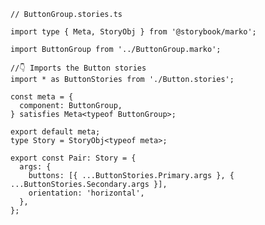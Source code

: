 ```tsx
// ButtonGroup.stories.ts

import type { Meta, StoryObj } from '@storybook/marko';

import ButtonGroup from '../ButtonGroup.marko';

//👇 Imports the Button stories
import * as ButtonStories from './Button.stories';

const meta = {
  component: ButtonGroup,
} satisfies Meta<typeof ButtonGroup>;

export default meta;
type Story = StoryObj<typeof meta>;

export const Pair: Story = {
  args: {
    buttons: [{ ...ButtonStories.Primary.args }, { ...ButtonStories.Secondary.args }],
    orientation: 'horizontal',
  },
};
```
